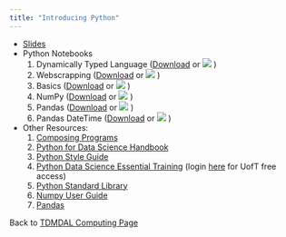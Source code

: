 ```yaml
---
title: "Introducing Python"
---
```


* [Slides](Introducing_Python.pdf)
* Python Notebooks
    1. Dynamically Typed Language (<a href="1_Dynamically_Typed_Example.ipynb" download="1_Dynamically_Typed_Example.ipynb">Download</a> or [![](colab-badge.svg)](https://colab.research.google.com/github/tdmdal/python-workshop/blob/master/docs/1_Dynamically_Typed_Example.ipynb) )
    2. Webscrapping (<a href="1_Webscraping.ipynb" download="1_Webscraping.ipynb">Download</a> or [![](colab-badge.svg)](https://colab.research.google.com/github/tdmdal/python-workshop/blob/master/docs/1_Webscraping.ipynb) )
    3. Basics (<a href="" download="2_Basics.ipynb">Download</a> or [![](colab-badge.svg)](https://colab.research.google.com/github/tdmdal/python-workshop/blob/master/docs/2_Basics.ipynb) )
    4. NumPy (<a href="3_NumPy.ipynb" download="3_NumPy.ipynb">Download</a> or [![](colab-badge.svg)](https://colab.research.google.com/github/tdmdal/python-workshop/blob/master/docs/3_NumPy.ipynb) )
    5. Pandas (<a href="3_Pandas.ipynb" download="3_Pandas.ipynb">Download</a> or [![](colab-badge.svg)](https://colab.research.google.com/github/tdmdal/python-workshop/blob/master/docs/3_Pandas.ipynb) )
    6. Pandas DateTime (<a href="3_Pandas_DateTime.ipynb" download="3_Pandas_DateTime.ipynb">Download</a> or [![](colab-badge.svg)](https://colab.research.google.com/github/tdmdal/python-workshop/blob/master/docs/3_Pandas_DateTime.ipynb) ) 
* Other Resources:   
    1. [Composing Programs](http://composingprograms.com/)
    2. [Python for Data Science Handbook](https://jakevdp.github.io/PythonDataScienceHandbook/)
    3. [Python Style Guide](https://pep8.org/#introduction)
    4. [Python Data Science Essential Training](https://www.lynda.com/Python-tutorials/Python-Data-Science-Essential-Training/520233-2.html) (login [here](http://main.its.utoronto.ca/news/free-access-to-lynda-com-online-courses/) for UofT free access)
    5. [Python Standard Library](https://docs.python.org/3/library/)
    6. [Numpy User Guide](https://www.numpy.org/devdocs/user/index.html)
    7. [Pandas](http://pandas.pydata.org/pandas-docs/stable/index.html)
    
Back to [TDMDAL Computing Page](https://tdmdal.github.io/)